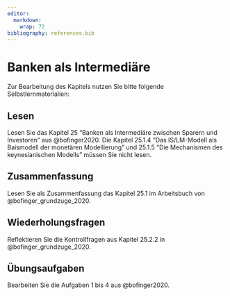 ```yaml
---
editor: 
  markdown: 
    wrap: 72
bibliography: references.bib
---
```


# Banken als Intermediäre

Zur Bearbeitung des Kapitels nutzen Sie bitte folgende
Selbstlernmaterialien:

## Lesen

Lesen Sie das Kapitel 25 "Banken als Intermediäre zwischen Sparern und Investoren"
aus @bofinger2020. Die Kapitel 25.1.4 "Das IS/LM-Modell als Baismodell der monetären Modellierung" und 25.1.5 "Die Mechanismen des keynesianischen Modells" müssen Sie nicht lesen.


## Zusammenfassung

Lesen Sie als Zusammenfassung das Kapitel 25.1 im Arbeitsbuch von
@bofinger_grundzuge_2020.

## Wiederholungsfragen

Reflektieren Sie die Kontrollfragen aus Kapitel 25.2.2 in
@bofinger_grundzuge_2020.

## Übungsaufgaben

Bearbeiten Sie die Aufgaben 1 bis 4 aus @bofinger2020.


